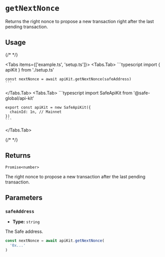 
# `getNextNonce`

Returns the right nonce to propose a new transaction right after the last pending transaction.

## Usage

{/* <!-- vale off --> */}

<Tabs items={['example.ts', 'setup.ts']}>
  <Tabs.Tab>
    ```typescript
    import { apiKit } from './setup.ts'

    const nextNonce = await apiKit.getNextNonce(safeAddress)
    ```
  </Tabs.Tab>
  <Tabs.Tab>
    ```typescript
    import SafeApiKit from '@safe-global/api-kit'

    export const apiKit = new SafeApiKit({
      chainId: 1n, // Mainnet
    })
    ```
  </Tabs.Tab>
</Tabs>

{/* <!-- vale on --> */}

## Returns

`Promise<number>`

The right nonce to propose a new transaction after the last pending transaction.

## Parameters

### `safeAddress`

- **Type:** `string`

The Safe address.

```typescript focus=2
const nextNonce = await apiKit.getNextNonce(
  '0x...'
)
```
